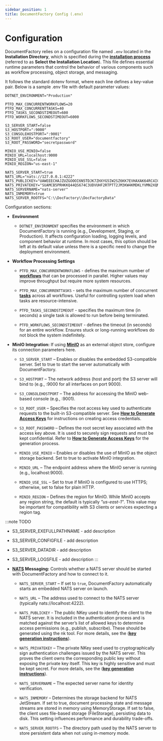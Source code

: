 ```yaml
---
sidebar_position: 1
title: DocumentFactory Config (.env)
---
```



# Configuration

DocumentFactory relies on a configuration file named `.env` located in the **Installation Directory**, which is specified
during the [**installation process**](../getting-started/setup#installation-overview) (referred to as **Select the Installation Location**).
This file defines essential runtime parameters that control the behavior of various components such as workflow processing,
object storage, and messaging.


<DocImage
    src="setup/config_win_env_location.png"
    alt="DF config location"
    maxWidth="600px"/>

It follows the standard dotenv format, where each line defines a key-value pair. Below is a sample .env file with
default parameter values:

```env title=".env"
DOTNET_ENVIRONMENT="Production"

PTFD_MAX_CONCURRENTWORKFLOWS=20
PTFD_MAX_CONCURRENTTASKS=40
PTFD_TASKS_SECONDSTIMEOUT=600
PTFD_WORKFLOWS_SECONDSTIMEOUT=6000

S3_SERVER_START=false
S3_HOSTPORT=":9000"
S3_CONSOLEHOSTPORT=":9001"
S3_ROOT_USER="documentfactory"
S3_ROOT_PASSWORD="secretpassword"

MINIO_USE_MINIO=false
MINIO_URL=localhost:9000
MINIO_USE_SSL=false
MINIO_REGION="us-east-1"

NATS_SERVER_START=true
NATS_URL="nats://127.0.0.1:4222"
NATS_PUBLICKEY="UAWEEECHAJZUZGOOOI6N5TDJK7ZHXYG5IW2SZ6KK7EVHAXAK64RC4ICR"
NATS_PRIVATEKEY="SUAMCB5PRHKKQ44QS674C3UDVUHF2RTPTT2JM3KW4KMDKLYVMN2XQNQYVQ"
NATS_SERVERNAME="nats-server"
NATS_INMEMORY=true
NATS_SERVER_ROOTFS="C:\\DocFactory\\DocFactoryData"
```

Configuration sections:

- **Environment**
    - `DOTNET_ENVIRONMENT` specifies the environment in which DocumentFactory is running (e.g., Development, Staging, or Production).
  It affects configuration loading, logging levels, and component behavior at runtime.
  In most cases, this option should be left at its default value unless there is a specific need to change the deployment environment.

- **Workflow Processing Settings**

    - `PTFD_MAX_CONCURRENTWORKFLOWS` - defines the maximum number of [**workflows**](../getting-started/terminology_and_concepts#workflow)  that can be processed in parallel.
    Higher values may improve throughput but require more system resources.

    - `PTFD_MAX_CONCURRENTTASKS` - sets the maximum number of concurrent [**tasks**](../getting-started/terminology_and_concepts#task)  across all workflows.
    Useful for controlling system load when tasks are resource-intensive.

    - `PTFD_TASKS_SECONDSTIMEOUT` - specifies the maximum time (in seconds) a single task is allowed to run before being terminated.

    - `PTFD_WORKFLOWS_SECONDSTIMEOUT` - defines the timeout (in seconds) for an entire workflow.
    Ensures stuck or long-running workflows do not block the system indefinitely.

- **MinIO Integration:** If using [**MinIO**](../external-сomponents/minio) as an external object store, configure its connection parameters here.

    - `S3_SERVER_START` – Enables or disables the embedded S3-compatible server. Set to true to start the server automatically with DocumentFactory.

    - `S3_HOSTPORT` – The network address (host and port) the S3 server will bind to (e.g., :9000 for all interfaces on port 9000).

    - `S3_CONSOLEHOSTPORT` – The address for accessing the MinIO web-based console (e.g., :9001).

    - `S3_ROOT_USER` – Specifies the root access key used to authenticate requests to the built-in S3-compatible server.
       See [**How to Generate Access Keys**](../external-сomponents/minio#minio-access-keys) for instructions on creating access credentials.

    - `S3_ROOT_PASSWORD` – Defines the root secret key associated with the access key above. It is used to securely sign
        requests and must be kept confidential. Refer to [**How to Generate Access Keys**](../external-сomponents/minio#minio-access-keys)
        for the generation process.

    - `MINIO_USE_MINIO` – Enables or disables the use of MinIO as the object storage backend. Set to true to activate MinIO integration.

    - `MINIO_URL` – The endpoint address where the MinIO server is running (e.g., localhost:9000).

    - `MINIO_USE_SSL` – Set to true if MinIO is configured to use HTTPS; otherwise, set to false for plain HTTP.

    - `MINIO_REGION` – Defines the region for MinIO. While MinIO accepts any region string, the default is typically *"us-east-1"*.
    This value may be important for compatibility with S3 clients or services expecting a region tag.

:::note TODO
 - S3_SERVER_EXEFULLPATHNAME - add description
 - S3_SERVER_CONFIGFILE - add description
 - S3_SERVER_DATADIR - add description
 - S3_SERVER_LOGSFILE - add description
:::

- **[**NATS**](../external-сomponents/nats) Messaging:** Controls whether a NATS server
    should be started with DocumentFactory and how to connect to it.
  - `NATS_SERVER_START` – If set to `true`, DocumentFactory automatically starts an embedded NATS server on launch.

  - `NATS_URL` – The address used to connect to the NATS server (typically nats://localhost:4222).

  - `NATS_PUBLICKEY` - The public NKey used to identify the client to the NATS server. It is included in the authentication
    process and is matched against the server’s list of allowed keys to determine access permissions (e.g., publish, subscribe).
    These should be generated using the nk tool. For more details, see the ([**key generation instructions**](../external-сomponents/nats#generating-nats-keys)).

  - `NATS_PRIVATEKEY` – The private NKey seed used to cryptographically sign authentication challenges issued by the NATS server.
    This proves the client owns the corresponding public key without exposing the private key itself.
    This key is highly sensitive and must be kept secret. For more details, see the ([**key generation instructions**](../external-сomponents/nats#generating-nats-keys)).

  - `NATS_SERVERNAME` – The expected server name for identity verification.

  - `NATS_INMEMORY` – Determines the storage backend for NATS JetStream. If set to true, document processing state and message streams
    are stored in memory using MemoryStorage. If set to false, the client uses file-based storage (FileStorage), persisting data to disk.
    This setting influences performance and durability trade-offs.

  - `NATS_SERVER_ROOTFS` – The directory path used by the NATS server to store persistent data when not using in-memory mode.
